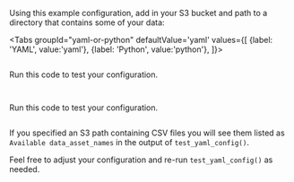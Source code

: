 
Using this example configuration, add in your S3 bucket and path to a directory that contains some of your data:

<Tabs
  groupId="yaml-or-python"
  defaultValue='yaml'
  values={[
  {label: 'YAML', value:'yaml'},
  {label: 'Python', value:'python'},
  ]}>

<TabItem value="yaml">

```python name="version-0.17.23 docs/docusaurus/versioned_docs/version-0.17.23/snippets/inferred_and_runtime_yaml_example.py datasource_yaml"
```

Run this code to test your configuration.

```python name="version-0.17.23 docs/docusaurus/versioned_docs/version-0.17.23/snippets/inferred_and_runtime_yaml_example.py test_yaml_config"
```

</TabItem>

<TabItem value="python">

```python name="version-0.17.23 docs/docusaurus/versioned_docs/version-0.17.23/snippets/inferred_and_runtime_python_example.py datasource_config"
```

Run this code to test your configuration.

```python name="version-0.17.23 docs/docusaurus/versioned_docs/version-0.17.23/snippets/inferred_and_runtime_python_example.py test_yaml_config"
```

</TabItem>

</Tabs>

If you specified an S3 path containing CSV files you will see them listed as `Available data_asset_names` in the output of `test_yaml_config()`.

Feel free to adjust your configuration and re-run `test_yaml_config()` as needed.